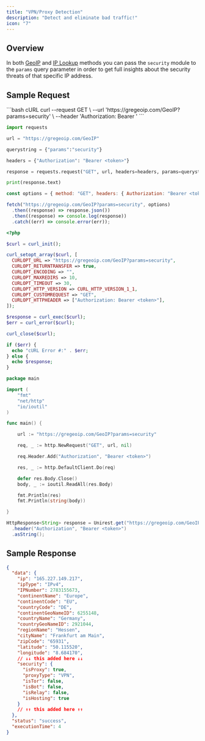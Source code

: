 ```yaml
---
title: "VPN/Proxy Detection"
description: "Detect and eliminate bad traffic!"
icon: "7"
---
```


## Overview

In both [GeoIP](/api-reference/ip-geolocation/geoip) and [IP Lookup](/api-reference/ip-geolocation/ip-lookup) methods you can pass the `security` module to the `params` query parameter in order to get full insights about the security threats of that specific IP address.

## Sample Request

<CodeGroup>
```bash cURL
curl --request GET \
  --url 'https://gregeoip.com/GeoIP?params=security' \
  --header 'Authorization: Bearer <token>'
```

```python Python
import requests

url = "https://gregeoip.com/GeoIP"

querystring = {"params":"security"}

headers = {"Authorization": "Bearer <token>"}

response = requests.request("GET", url, headers=headers, params=querystring)

print(response.text)
```

```javascript Javascript
const options = { method: "GET", headers: { Authorization: "Bearer <token>" } };

fetch("https://gregeoip.com/GeoIP?params=security", options)
  .then((response) => response.json())
  .then((response) => console.log(response))
  .catch((err) => console.error(err));
```

```php PHP
<?php

$curl = curl_init();

curl_setopt_array($curl, [
  CURLOPT_URL => "https://gregeoip.com/GeoIP?params=security",
  CURLOPT_RETURNTRANSFER => true,
  CURLOPT_ENCODING => "",
  CURLOPT_MAXREDIRS => 10,
  CURLOPT_TIMEOUT => 30,
  CURLOPT_HTTP_VERSION => CURL_HTTP_VERSION_1_1,
  CURLOPT_CUSTOMREQUEST => "GET",
  CURLOPT_HTTPHEADER => ["Authorization: Bearer <token>"],
]);

$response = curl_exec($curl);
$err = curl_error($curl);

curl_close($curl);

if ($err) {
  echo "cURL Error #:" . $err;
} else {
  echo $response;
}
```

```go Go
package main

import (
	"fmt"
	"net/http"
	"io/ioutil"
)

func main() {

	url := "https://gregeoip.com/GeoIP?params=security"

	req, _ := http.NewRequest("GET", url, nil)

	req.Header.Add("Authorization", "Bearer <token>")

	res, _ := http.DefaultClient.Do(req)

	defer res.Body.Close()
	body, _ := ioutil.ReadAll(res.Body)

	fmt.Println(res)
	fmt.Println(string(body))

}
```

```java Java
HttpResponse<String> response = Unirest.get("https://gregeoip.com/GeoIP?params=security")
  .header("Authorization", "Bearer <token>")
  .asString();
```

</CodeGroup>

## Sample Response

```json
{
  "data": {
    "ip": "165.227.149.217",
    "ipType": "IPv4",
    "IPNumber": 2783155673,
    "continentName": "Europe",
    "continentCode": "EU",
    "countryCode": "DE",
    "continentGeoNameID": 6255148,
    "countryName": "Germany",
    "countryGeoNameID": 2921044,
    "regionName": "Hessen",
    "cityName": "Frankfurt am Main",
    "zipCode": "65931",
    "latitude": "50.115520",
    "longitude": "8.684170",
    // ↓↓ this added here ↓↓
    "security": {
      "isProxy": true,
      "proxyType": "VPN",
      "isTor": false,
      "isBot": false,
      "isRelay": false,
      "isHosting": true
    }
    // ↑↑ this added here ↑↑
  },
  "status": "success",
  "executionTime": 4
}
```
